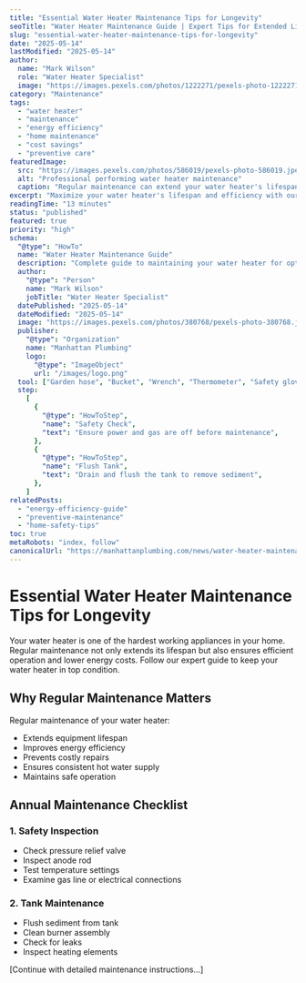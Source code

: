 ```yaml
---
title: "Essential Water Heater Maintenance Tips for Longevity"
seoTitle: "Water Heater Maintenance Guide | Expert Tips for Extended Lifespan"
slug: "essential-water-heater-maintenance-tips-for-longevity"
date: "2025-05-14"
lastModified: "2025-05-14"
author:
  name: "Mark Wilson"
  role: "Water Heater Specialist"
  image: "https://images.pexels.com/photos/1222271/pexels-photo-1222271.jpeg?auto=compress&cs=tinysrgb&w=1260&h=750&dpr=2"
category: "Maintenance"
tags:
  - "water heater"
  - "maintenance"
  - "energy efficiency"
  - "home maintenance"
  - "cost savings"
  - "preventive care"
featuredImage:
  src: "https://images.pexels.com/photos/586019/pexels-photo-586019.jpeg?auto=compress&cs=tinysrgb&w=1260&h=750&dpr=1"
  alt: "Professional performing water heater maintenance"
  caption: "Regular maintenance can extend your water heater's lifespan by years"
excerpt: "Maximize your water heater's lifespan and efficiency with our comprehensive maintenance guide. Learn professional tips for maintaining your water heater, reducing energy costs, and preventing common problems."
readingTime: "13 minutes"
status: "published"
featured: true
priority: "high"
schema:
  "@type": "HowTo"
  name: "Water Heater Maintenance Guide"
  description: "Complete guide to maintaining your water heater for optimal performance and longevity"
  author:
    "@type": "Person"
    name: "Mark Wilson"
    jobTitle: "Water Heater Specialist"
  datePublished: "2025-05-14"
  dateModified: "2025-05-14"
  image: "https://images.pexels.com/photos/380768/pexels-photo-380768.jpeg?auto=compress&cs=tinysrgb&w=1260&h=750&dpr=2"
  publisher:
    "@type": "Organization"
    name: "Manhattan Plumbing"
    logo:
      "@type": "ImageObject"
      url: "/images/logo.png"
  tool: ["Garden hose", "Bucket", "Wrench", "Thermometer", "Safety gloves"]
  step:
    [
      {
        "@type": "HowToStep",
        "name": "Safety Check",
        "text": "Ensure power and gas are off before maintenance",
      },
      {
        "@type": "HowToStep",
        "name": "Flush Tank",
        "text": "Drain and flush the tank to remove sediment",
      },
    ]
relatedPosts:
  - "energy-efficiency-guide"
  - "preventive-maintenance"
  - "home-safety-tips"
toc: true
metaRobots: "index, follow"
canonicalUrl: "https://manhattanplumbing.com/news/water-heater-maintenance-tips"
---
```


# Essential Water Heater Maintenance Tips for Longevity

Your water heater is one of the hardest working appliances in your home. Regular maintenance not only extends its lifespan but also ensures efficient operation and lower energy costs. Follow our expert guide to keep your water heater in top condition.

## Why Regular Maintenance Matters

Regular maintenance of your water heater:

- Extends equipment lifespan
- Improves energy efficiency
- Prevents costly repairs
- Ensures consistent hot water supply
- Maintains safe operation

## Annual Maintenance Checklist

### 1. Safety Inspection

- Check pressure relief valve
- Inspect anode rod
- Test temperature settings
- Examine gas line or electrical connections

### 2. Tank Maintenance

- Flush sediment from tank
- Clean burner assembly
- Check for leaks
- Inspect heating elements

[Continue with detailed maintenance instructions...]
